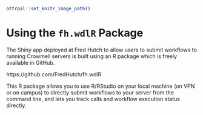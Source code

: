 
```r
ottrpal::set_knitr_image_path()
```
# Using the `fh.wdlR` Package

The Shiny app deployed at Fred Hutch to allow users to submit workflows to running Crowmell servers is built using an R package which is freely available in GitHub.  

https://github.com/FredHutch/fh.wdlR


This R package allows you to use R/RStudio on your local machine (on VPN or on campus) to directly submit workflows to your server from the command line, and lets you track calls and workflow execution status directly.  